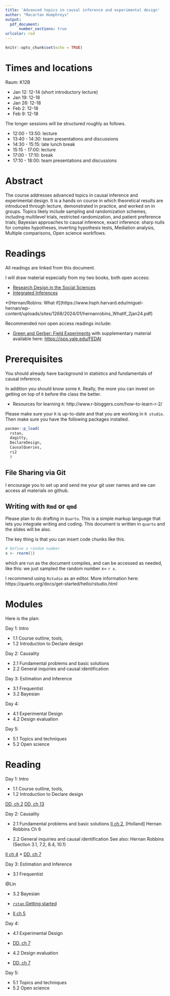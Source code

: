 ```yaml
---
title: 'Advanced topics in causal inference and experimental design'
author: "Macartan Humphreys"
output: 
  pdf_document:
      number_sections: true
urlcolor: red
---
```


```r
knitr::opts_chunk$set(echo = TRUE)
```

# Times and locations 

Raum: K12B

* Jan 12: 12-14 (short introductory lecture)
* Jan 19: 12-18
* Jan 26: 12-18
* Feb 2: 12-18
* Feb 9: 12-18

The longer sessions will be structured roughly as follows.

* 12:00 - 13:50: lecture
* 13:40 - 14:30: team presentations and discussions
* 14:30 - 15:15: late lunch break 
* 15:15 - 17:00: lecture
* 17:00 - 17:10: break
* 17:10 - 18:00: team presentations and discussions


# Abstract

The course addresses advanced topics in causal inference and experimental design. It is a hands on course in which theoretical results are introduced through lecture, demonstrated in practice, and worked on in groups. Topics likely include sampling and randomization schemes, including multilevel trials, restricted randomization, and patient preference trials; Bayesian approaches to causal inference, exact inference: sharp nulls for complex hypotheses, inverting hypothesis tests, Mediation analysis, Multiple comparisons, Open science workflows.


# Readings

All readings are linked from this document. 


I will draw material especially from my two books, both open access:

* [Research Design in the Social Sciences](https://book.declaredesign.org/)
* [Integrated Inferences](https://macartan.github.io/integrated_inferences/)


*{Hernan/Robins: What if](https://www.hsph.harvard.edu/miguel-hernan/wp-content/uploads/sites/1268/2024/01/hernanrobins_WhatIf_2jan24.pdf)

Recommended non open access readings include:

* [Green and Gerber: Field Experiments](https://wwnorton.com/books/9780393979954) with supplementary material available here: [https://isps.yale.edu/FEDAI](https://isps.yale.edu/FEDAI)

# Prerequisites

You should already have background in statistics and fundamentals of causal inference. 

In addition you should know some `R`. Really, the more you can invest on getting on top of `R` before the class the better.  

* Resources for learning `R`: http://www.r-bloggers.com/how-to-learn-r-2/

Please make sure your `R` is up-to-date and that you are working in `R studio`. Then make sure you have the following packages installed.

```r
pacman::p_load(
  rstan, 
  dagitty, 
  DeclareDesign, 
  CausalQueries,
  ri2
  )
```


## File Sharing via Git

I encourage you to set up and send me your git user names and we can access all materials on github.


## Writing with `Rmd` or `qmd`

Please plan to do drafting in `Quarto`.  This is a  simple markup language that lets you integrate writing and coding.  This document is written in `quarto` and the slides will be also. 

The key thing is that you can insert code chunks like this.

```r
# Define a random number
x <- rnorm(1)
```

which are run as the document compiles, and can be accessed as needed, like this: we just sampled the random number $x =$ `r x`.

I recommend using `Rstudio` as an editor. More information here: 
https://quarto.org/docs/get-started/hello/rstudio.html



# Modules

Here is the plan:

Day 1: Intro

* 1.1	Course outline, tools, 
* 1.2	Introduction to Declare design

Day 2: Causality

* 2.1	Fundamental problems and basic solutions
* 2.2	General inquiries and causal identification

Day 3: Estimation and Inference

* 3.1	Frequentist
* 3.2	Bayesian 

Day 4:

* 4.1	Experimental Design
* 4.2	Design evaluation

Day 5: 

* 5.1	Topics and techniques
* 5.2	Open science



# Reading



Day 1: Intro

* 1.1	Course outline, tools, 
* 1.2	Introduction to Declare design

[DD, ch 2](https://book.declaredesign.org/introduction/what-is-a-research-design.html)
[DD, ch 13](https://book.declaredesign.org/declaration-diagnosis-redesign/declaration-in-code.html)


Day 2: Causality

* 2.1	Fundamental problems and basic solutions
[II ch 2](https://macartan.github.io/integrated_inferences/HJC2.html), 
[Holland]
Hernan Robbins Ch 6

* 2.2	General inquiries and causal identification
See also: Hernan Robbins  (Section 3.1, 7.2, 8.4, 10.1)

[II ch 4](https://macartan.github.io/integrated_inferences/HJC4.html)
* [DD, ch 7](https://book.declaredesign.org/declaration-diagnosis-redesign/defining-inquiry.html)

Day 3: Estimation and Inference

* 3.1	Frequentist

@Lin

* 3.2	Bayesian 

* [`rstan` Getting started](https://github.com/stan-dev/rstan/wiki/RStan-Getting-Started)
* [II ch 5](https://macartan.github.io/integrated_inferences/HJC5.html)

Day 4:

* 4.1	Experimental Design
* [DD, ch 7](https://book.declaredesign.org/declaration-diagnosis-redesign/defining-inquiry.html)

* 4.2	Design evaluation
* [DD, ch 7](https://book.declaredesign.org/declaration-diagnosis-redesign/diagnosing-designs.html)

Day 5: 

* 5.1	Topics and techniques
* 5.2	Open science

